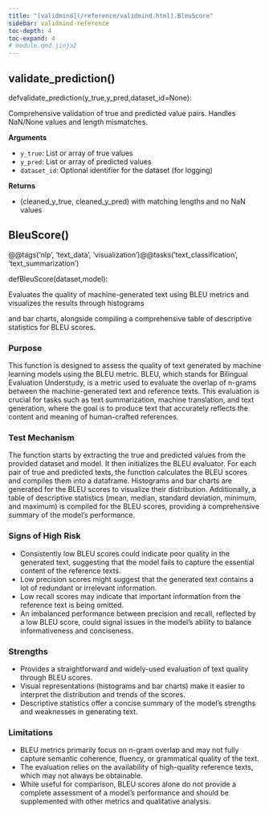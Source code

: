 ```yaml
---
title: "[validmind](/reference/validmind.html).BleuScore"
sidebar: validmind-reference
toc-depth: 4
toc-expand: 4
# module.qmd.jinja2
---
```


## validate_prediction<span class='muted'>()</span>

<!-- signatures.jinja2 -->

::: {.signature}

<span class="kw">def</span><span class="name">validate_prediction</span>(<span class="params"><span class="n">y_true</span><span class="muted">,</span></span><span class="params"><span class="n">y_pred</span><span class="muted">,</span></span><span class="params"><span class="n">dataset_id</span><span class="o">=</span><span class="kc">None</span></span>):

:::

<!-- docstring.jinja2 -->

Comprehensive validation of true and predicted value pairs. Handles NaN/None values and length mismatches.

**Arguments**

- `y_true`: List or array of true values
- `y_pred`: List or array of predicted values
- `dataset_id`: Optional identifier for the dataset (for logging)

**Returns**

- (cleaned_y_true, cleaned_y_pred) with matching lengths and no NaN values

<!-- function.qmd.jinja2 -->

## BleuScore[()]{.muted}

<!-- signatures.jinja2 -->

::: {.signature}

<span class="decorators"><span class="decorator">@<span class="n">@tags(<span class="s">'nlp'</span>, <span class="s">'text_data'</span>, <span class="s">'visualization'</span>)</span></span><span class="decorator">@<span class="n">@tasks(<span class="s">'text_classification'</span>, <span class="s">'text_summarization'</span>)</span></span></span>

<span class="kw">def</span><span class="name">BleuScore</span>(<span class="params"><span class="n">dataset</span><span class="muted">,</span></span><span class="params"><span class="n">model</span></span>):

:::

<!-- docstring.jinja2 -->

Evaluates the quality of machine-generated text using BLEU metrics and visualizes the results through histograms

and bar charts, alongside compiling a comprehensive table of descriptive statistics for BLEU scores.

### Purpose

This function is designed to assess the quality of text generated by machine learning models using the BLEU metric. BLEU, which stands for Bilingual Evaluation Understudy, is a metric used to evaluate the overlap of n-grams between the machine-generated text and reference texts. This evaluation is crucial for tasks such as text summarization, machine translation, and text generation, where the goal is to produce text that accurately reflects the content and meaning of human-crafted references.

### Test Mechanism

The function starts by extracting the true and predicted values from the provided dataset and model. It then initializes the BLEU evaluator. For each pair of true and predicted texts, the function calculates the BLEU scores and compiles them into a dataframe. Histograms and bar charts are generated for the BLEU scores to visualize their distribution. Additionally, a table of descriptive statistics (mean, median, standard deviation, minimum, and maximum) is compiled for the BLEU scores, providing a comprehensive summary of the model's performance.

### Signs of High Risk

- Consistently low BLEU scores could indicate poor quality in the generated text, suggesting that the model fails to capture the essential content of the reference texts.
- Low precision scores might suggest that the generated text contains a lot of redundant or irrelevant information.
- Low recall scores may indicate that important information from the reference text is being omitted.
- An imbalanced performance between precision and recall, reflected by a low BLEU score, could signal issues in the model's ability to balance informativeness and conciseness.

### Strengths

- Provides a straightforward and widely-used evaluation of text quality through BLEU scores.
- Visual representations (histograms and bar charts) make it easier to interpret the distribution and trends of the scores.
- Descriptive statistics offer a concise summary of the model's strengths and weaknesses in generating text.

### Limitations

- BLEU metrics primarily focus on n-gram overlap and may not fully capture semantic coherence, fluency, or grammatical quality of the text.
- The evaluation relies on the availability of high-quality reference texts, which may not always be obtainable.
- While useful for comparison, BLEU scores alone do not provide a complete assessment of a model's performance and should be supplemented with other metrics and qualitative analysis.
